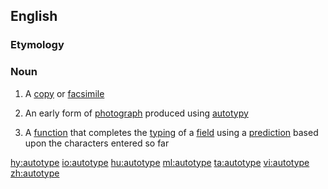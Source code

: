 ==English==

===Etymology===
{{prefix|auto|type|lang=en}}

===Noun===
{{wikipedia}}
{{en-noun|~}}

# {{context|dated|countable|lang=en}} A [[copy]] or [[facsimile]]
# {{context|dated|countable|lang=en}} An early form of [[photograph]] produced using [[autotypy]]
# {{context|uncountable|computing|lang=en}} A [[function]] that completes the [[typing]] of a [[field]] using a [[prediction]] based upon the characters entered so far

[[hy:autotype]]
[[io:autotype]]
[[hu:autotype]]
[[ml:autotype]]
[[ta:autotype]]
[[vi:autotype]]
[[zh:autotype]]
